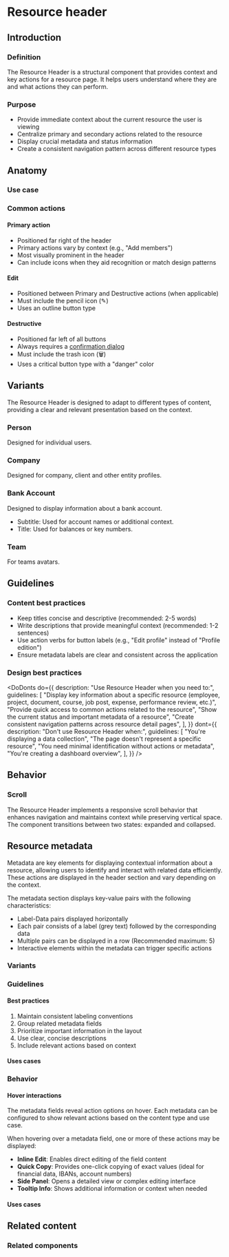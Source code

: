 

# Resource header

## Introduction

### Definition

The Resource Header is a structural component that provides context and key
actions for a resource page. It helps users understand where they are and what
actions they can perform.

### Purpose

- Provide immediate context about the current resource the user is viewing
- Centralize primary and secondary actions related to the resource
- Display crucial metadata and status information
- Create a consistent navigation pattern across different resource types

## Anatomy

<Canvas of={ResourceHeaderStories.Default} meta={ResourceHeaderStories} />
<Controls of={ResourceHeaderStories.Default} />

### Use case

### Common actions

#### Primary action

- Positioned far right of the header
- Primary actions vary by context (e.g., "Add members")
- Most visually prominent in the header
- Can include icons when they aid recognition or match design patterns

#### Edit

- Positioned between Primary and Destructive actions (when applicable)
- Must include the pencil icon (✎)
- Uses an outline button type

#### Destructive

- Positioned far left of all buttons
- Always requires a
  [confirmation dialog](https://www.figma.com/design/pZzg1KTe9lpKTSGPUZa8OJ/Web-Components?node-id=1382-56231&t=qHSbsLBajafKBawc-1)
- Must include the trash icon (🗑)
- Uses a critical button type with a "danger" color

## Variants

The Resource Header is designed to adapt to different types of content,
providing a clear and relevant presentation based on the context.

### Person

Designed for individual users.

<Canvas of={PersonHeaderStories.Default} />

### Company

Designed for company, client and other entity profiles.

<Canvas of={CompanyHeaderStories.Default} />

### Bank Account

Designed to display information about a bank account.

- Subtitle: Used for account names or additional context.
- Title: Used for balances or key numbers.

### Team

For teams avatars.

## Guidelines

### Content best practices

- Keep titles concise and descriptive (recommended: 2-5 words)
- Write descriptions that provide meaningful context (recommended: 1-2
  sentences)
- Use action verbs for button labels (e.g., "Edit profile" instead of "Profile
  edition")
- Ensure metadata labels are clear and consistent across the application

### Design best practices

<DoDonts
  do={{
    description: "Use Resource Header when you need to:",
    guidelines: [
      "Display key information about a specific resource (employee, project, document, course, job post, expense, performance review, etc.)",
      "Provide quick access to common actions related to the resource",
      "Show the current status and important metadata of a resource",
      "Create consistent navigation patterns across resource detail pages",
    ],
  }}
  dont={{
    description: "Don't use Resource Header when:",
    guidelines: [
      "You're displaying a data collection",
      "The page doesn't represent a specific resource",
      "You need minimal identification without actions or metadata",
      "You're creating a dashboard overview",
    ],
  }}
/>

## Behavior

### Scroll

The Resource Header implements a responsive scroll behavior that enhances
navigation and maintains context while preserving vertical space. The component
transitions between two states: expanded and collapsed.

## Resource metadata

Metadata are key elements for displaying contextual information about a
resource, allowing users to identify and interact with related data efficiently.
These actions are displayed in the header section and vary depending on the
context.

The metadata section displays key-value pairs with the following
characteristics:

- Label-Data pairs displayed horizontally
- Each pair consists of a label (grey text) followed by the corresponding data
- Multiple pairs can be displayed in a row (Recommended maximum: 5)
- Interactive elements within the metadata can trigger specific actions

### Variants

### Guidelines

#### Best practices

1. Maintain consistent labeling conventions
2. Group related metadata fields
3. Prioritize important information in the layout
4. Use clear, concise descriptions
5. Include relevant actions based on context

#### Uses cases

### Behavior

#### Hover interactions

The metadata fields reveal action options on hover. Each metadata can be
configured to show relevant actions based on the content type and use case.

When hovering over a metadata field, one or more of these actions may be
displayed:

- **Inline Edit**: Enables direct editing of the field content
- **Quick Copy**: Provides one-click copying of exact values (ideal for
  financial data, IBANs, account numbers)
- **Side Panel**: Opens a detailed view or complex editing interface
- **Tooltip Info**: Shows additional information or context when needed

#### Uses cases

## Related content

### Related components
